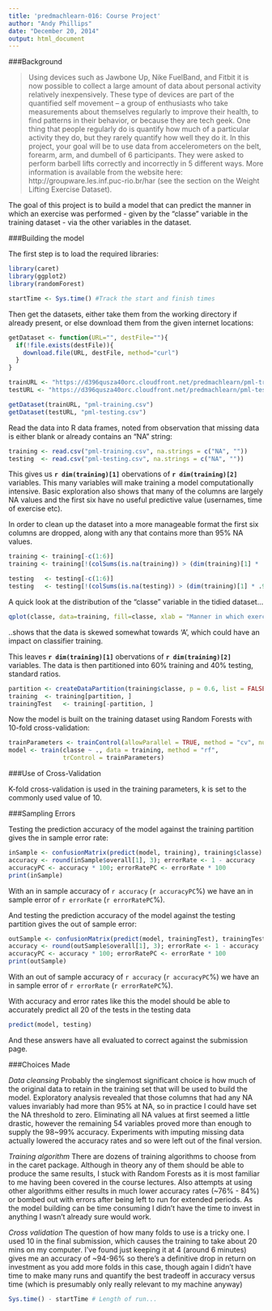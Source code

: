 ```yaml
---
title: 'predmachlearn-016: Course Project'
author: "Andy Phillips"
date: "December 20, 2014"
output: html_document
---
```


###Background

>Using devices such as Jawbone Up, Nike FuelBand, and Fitbit it is now possible to collect a large amount of data about personal activity relatively inexpensively. These type of devices are part of the quantified self movement – a group of enthusiasts who take measurements about themselves regularly to improve their health, to find patterns in their behavior, or because they are tech geek. One thing that people regularly do is quantify how much of a particular activity they do, but they rarely quantify how well they do it. In this project, your goal will be to use data from accelerometers on the belt, forearm, arm, and dumbell of 6 participants. They were asked to perform barbell lifts correctly and incorrectly in 5 different ways. More information is available from the website here: http://groupware.les.inf.puc-rio.br/har (see the section on the Weight Lifting Exercise Dataset). 

The goal of this project is to build a model that can predict the manner in which an exercise was performed - given by the "classe" variable in the training dataset - via the other variables in the dataset.

###Building the model

The first step is to load the required libraries:

```r
library(caret)
library(ggplot2)
library(randomForest)

startTime <- Sys.time() #Track the start and finish times
```

Then get the datasets, either take them from the working directory if already present, or else download them from the given internet locations:

```r
getDataset <- function(URL="", destFile=""){
  if(!file.exists(destFile)){
    download.file(URL, destFile, method="curl")
  }
}

trainURL <- "https://d396qusza40orc.cloudfront.net/predmachlearn/pml-training.csv"
testURL <- "https://d396qusza40orc.cloudfront.net/predmachlearn/pml-testing.csv"

getDataset(trainURL, "pml-training.csv")
getDataset(testURL, "pml-testing.csv")
```

Read the data into R data frames, noted from observation that missing data is either blank or already contains an "NA" string:

```r
training <- read.csv("pml-training.csv", na.strings = c("NA", ""))
testing  <- read.csv("pml-testing.csv", na.strings = c("NA", ""))
```

This gives us **`r dim(training)[1]`** obervations of **`r dim(training)[2]`** variables. This many variables will make training a model computationally intensive. Basic exploration also shows that many of the columns are largely NA values and the first six have no useful predictive value (usernames, time of exercise etc).

In order to clean up the dataset into a more manageable format the first six columns are dropped, along with any that contains more than 95% NA values.

```r
training <- training[-c(1:6)]
training <- training[!(colSums(is.na(training)) > (dim(training)[1] * .95))]

testing   <- testing[-c(1:6)]       
testing   <- testing[!(colSums(is.na(testing)) > (dim(training)[1] * .95))]        
```

A quick look at the distribution of the "classe" variable in the tidied dataset...

```r
qplot(classe, data=training, fill=classe, xlab = "Manner in which exercise was performed", ylab = "Frequency")
```

..shows that the data is skewed somewhat towards 'A', which could have an impact on classifier training. 

This leaves **`r dim(training)[1]`** obervations of **`r dim(training)[2]`** variables. The data is then partitioned into 60% training and 40% testing, standard ratios.

```r
partition <- createDataPartition(training$classe, p = 0.6, list = FALSE)
training  <- training[partition, ]
trainingTest   <- training[-partition, ]
```

Now the model is built on the training dataset using Random Forests with 10-fold cross-validation:

```r
trainParameters <- trainControl(allowParallel = TRUE, method = "cv", number = 10)
model <- train(classe ~ ., data = training, method = "rf", 
               trControl = trainParameters)
```

###Use of Cross-Validation

K-fold cross-validation is used in the training parameters, k is set to the commonly used value of 10.

###Sampling Errors

Testing the prediction accuracy of the model against the training partition gives the in sample error rate:

```r
inSample <- confusionMatrix(predict(model, training), training$classe)
accuracy <- round(inSample$overall[1], 3); errorRate <- 1 - accuracy
accuracyPC <- accuracy * 100; errorRatePC <- errorRate * 100
print(inSample)
```

With an in sample accuracy of `r accuracy` (`r accuracyPC`%) we have an in sample error of `r errorRate` (`r errorRatePC`%).

And testing the prediction accuracy of the model against the testing partition gives the out of sample error:

```r
outSample <- confusionMatrix(predict(model, trainingTest), trainingTest$classe)
accuracy <- round(outSample$overall[1], 3); errorRate <- 1 - accuracy
accuracyPC <- accuracy * 100; errorRatePC <- errorRate * 100
print(outSample)
```

With an out of sample accuracy of `r accuracy` (`r accuracyPC`%) we have an in sample error of `r errorRate` (`r errorRatePC`%).

With accuracy and error rates like this the model should be able to accurately predict all 20 of the tests in the testing data 

```r
predict(model, testing)
```

And these answers have all evaluated to correct against the submission page.

###Choices Made

*Data cleansing* Probably the singlemost significant choice is how much of the original data to retain in the training set that will be used to build the model. Exploratory analysis revealed that those columns that had any NA values invariably had more than 95% at NA, so in practice I could have set the NA threshold to zero. Eliminating all NA values at first seemed a little drastic, however the remaining 54 variables proved more than enough to supply the 98~99% accuracy. Experiments with imputing missing data actually lowered the accuracy rates and so were left out of the final version.

*Training algorithm* There are dozens of training algorithms to choose from in the caret package. Although in theory any of them should be able to produce the same results, I stuck with Random Forests as it is most familiar to me having been covered in the course lectures. Also attempts at using other algorithms either results in much lower accuracy rates (~76% - 84%) or bombed out with errors after being left to run for extended periods. As the model building can be time consuming I didn't have the time to invest in anything I wasn't already sure would work.

*Cross validation* The question of how many folds to use is a tricky one. I used 10 in the final submission, which causes the training to take about 20 mins on my computer. I've found just keeping it at 4 (around 6 minutes) gives me an accuracy of ~94-96% so there's a definitive drop in return on investment as you add more folds in this case, though again I didn't have time to make many runs and quantify the best tradeoff in accuracy versus time (which is presumably only really relevant to my machine anyway)

```r
Sys.time() - startTime # Length of run...
```